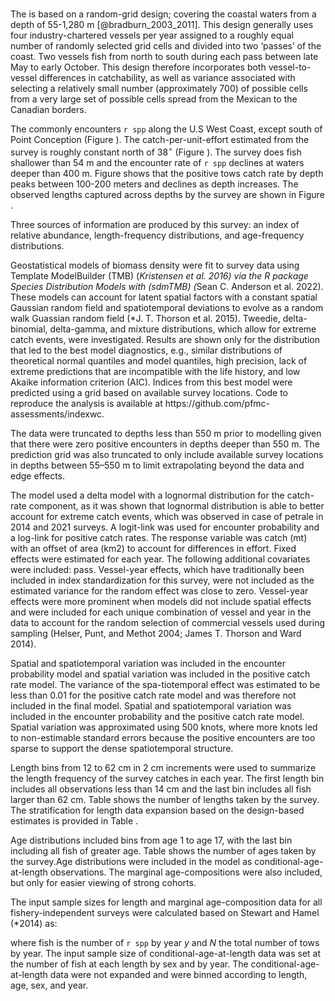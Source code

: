 ### \acrlong{s-wcgbt}

The \Gls{s-wcgbt} is based on a random-grid design;
covering the coastal waters from a depth of 55-1,280 m [@bradburn_2003_2011].
This design generally uses four industry-chartered vessels per year assigned to a roughly equal number of randomly selected grid cells and divided into two 'passes' of the coast.
Two vessels fish from north to south during each pass between late May to early October.
This design therefore incorporates both vessel-to-vessel differences in catchability, as well as variance associated with selecting a relatively small number (approximately 700) of possible cells from a very large set of possible cells spread from the Mexican to the Canadian borders.

The \Gls{s-wcgbt} commonly encounters `r spp` along the U.S West Coast, except south of Point Conception (Figure \ref{fig:nw_map}). The catch-per-unit-effort estimated from the survey is roughly constant north of 38$^\circ$ (Figure \ref{fig:nw_cpue_lat}). The survey does fish shallower than 54 m and the encounter rate of `r spp` declines at waters deeper than 400 m. Figure \ref{fig:nw_cpue_depth} shows that the positive tows catch rate by depth peaks between 100-200 meters and declines as depth increases. The observed lengths captured across depths by the survey are shown in Figure \ref{fig:nwfsc_size_depth}.

Three sources of information are produced by this survey: an index of relative abundance, length-frequency distributions, and age-frequency distributions. 

Geostatistical models of biomass density were fit to survey data using Template ModelBuilder (TMB) (*Kristensen et al. 2016) via the R package Species Distribution Models with (sdmTMB) (*Sean C. Anderson et al. 2022). These models can account for latent spatial factors with a constant spatial Gaussian random field and spatiotemporal deviations to evolve as a random walk Guassian random field (*J. T. Thorson et al. 2015). Tweedie, delta-binomial, delta-gamma, and mixture distributions, which allow for extreme catch events, were investigated. Results are shown only for the distribution that led to the best model diagnostics, e.g., similar distributions of theoretical normal quantiles and model quantiles, high precision, lack of extreme predictions that are incompatible with the life history, and low Akaike information criterion (AIC). Indices from this best model were predicted using a grid based on available survey locations. Code to reproduce the analysis is available at https://github.com/pfmc-assessments/indexwc.

The data were truncated to depths less than 550 m prior to modelling given that there were zero positive encounters in depths deeper than 550 m. The prediction grid was also truncated to only include available survey locations in depths between 55–550 m to limit extrapolating beyond the data and edge effects.

The model used a delta model with a lognormal distribution for the catch-rate component, as it was shown that lognormal distribution is able to better account for extreme catch events, which was observed in case of petrale in 2014 and 2021 surveys. A logit-link was used for encounter probability and a log-link for positive catch rates. The response variable was catch (mt) with an offset of area (km2) to account for differences in effort. Fixed effects were estimated for each year. The following additional covariates were included: pass. Vessel-year effects, which have traditionally been included in index standardization for this survey, were not included as the estimated variance for the random effect was close to zero. Vessel-year effects were more prominent when models did not include spatial effects and were included for each unique combination of vessel and year in the data to account for the random selection of commercial vessels used during sampling (Helser, Punt, and Methot 2004; James T. Thorson and Ward 2014).

Spatial and spatiotemporal variation was included in the encounter probability model and spatial variation was included in the positive catch rate model. The variance of the spa-tiotemporal effect was estimated to be less than 0.01 for the positive catch rate model and was therefore not included in the final model. Spatial and spatiotemporal variation was included in the encounter probability and the positive catch rate model. Spatial variation was approximated using 500 knots, where more knots led to non-estimable standard errors because the positive encounters are too sparse to support the dense spatiotemporal structure.

Length bins from 12 to 62 cm in 2 cm increments were used to summarize the length frequency of the survey catches in each year. The first length bin includes all observations less than 14 cm and the last bin includes all fish larger than 62 cm. Table \ref{tab:NWcombo_Lengths} shows the number of lengths taken by the survey. The stratification for length data expansion based on the design-based estimates is provided in Table \ref{tab:strata_nwfsc}.

Age distributions included bins from age 1 to age 17, with the last bin including all fish of greater age. Table \ref{tab:NWcombo_Ages} shows the number of ages taken by the survey.Age distributions were included in the model as conditional-age-at-length observations. The marginal \Gls{s-wcgbt} age-compositions were also included, but only for easier viewing of strong cohorts.

The input sample sizes for length and marginal age-composition data for all fishery-independent surveys were calculated based on Stewart and Hamel (*2014) as: 

\begin{centering}

$\text{Input N}_{y} = (0.138*(\sum_{}^{N} \text{fish}_{y} / \sum_{}^{N} \text{tows}_{y}) + 1)*\sum_{}^{N} \text{tows}_y$ 

\end{centering}

where fish is the number of `r spp` by year $y$ and $N$ the total number of tows by year.  The input sample size of conditional-age-at-length data was set at the number of fish at each length by sex and by year. The conditional-age-at-length data were not expanded and were binned according to length, age, sex, and year.

